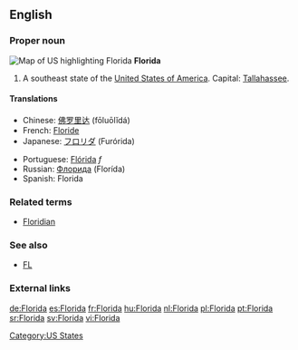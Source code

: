 ==English==

===Proper noun===
[[Image:Map of USA highlighting Florida.png|thumb|right|Map of US highlighting Florida]]
'''Florida'''

# A southeast state of the [[United States of America]]. Capital: [[Tallahassee]].

====Translations====
{{top}}
*Chinese: [[佛罗里达]] (fōluōlĭdá)
*French: [[Floride]] {{f}}
*Japanese: [[フロリダ]] (Furórida)
{{mid}}
*Portuguese: [[Flórida]] ''f''
*Russian: [[Флорида]] (Florída) {{f}}
*Spanish: Florida {{f}}
{{bottom}}

===Related terms===
*[[Floridian]]

===See also===
*[[FL]]

===External links===
{{pedialite}}

[[Category:US States]]

[[de:Florida]]
[[es:Florida]]
[[fr:Florida]]
[[hu:Florida]]
[[nl:Florida]]
[[pl:Florida]]
[[pt:Florida]]
[[sr:Florida]]
[[sv:Florida]]
[[vi:Florida]]